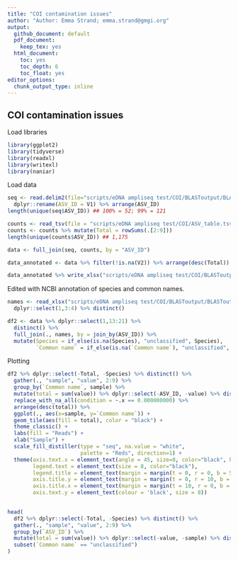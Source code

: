 ```yaml
---
title: "COI contamination issues"
author: "Author: Emma Strand; emma.strand@gmgi.org"
output:
  github_document: default
  pdf_document:
    keep_tex: yes
  html_document:
    toc: yes
    toc_depth: 6
    toc_float: yes
editor_options: 
  chunk_output_type: inline
---
```


## COI contamination issues 

Load libraries 

```r
library(ggplot2)
library(tidyverse)
library(readxl)
library(writexl)
library(naniar)
```

Load data

```r
seq <- read.delim2(file="scripts/eDNA ampliseq test/COI/BLASToutput/BLASTResults_COIcontamination99.txt", header=F) %>%
  dplyr::rename(ASV_ID = V1) %>% arrange(ASV_ID)
length(unique(seq$ASV_ID)) ## 100% = 52; 99% = 121

counts <- read_tsv(file = "scripts/eDNA ampliseq test/COI/ASV_table.tsv")  
counts <- counts %>% mutate(Total = rowSums(.[2:9]))
length(unique(counts$ASV_ID)) ## 1,175

data <- full_join(seq, counts, by = "ASV_ID")

data_annotated <- data %>% filter(!is.na(V2)) %>% arrange(desc(Total)) 

data_annotated %>% write_xlsx("scripts/eDNA ampliseq test/COI/BLASToutput/BLASToutput99.xlsx")
```

Edited with NCBI annotation of species and common names. 

```r
names <- read_xlsx("scripts/eDNA ampliseq test/COI/BLASToutput/BLASToutput99_annotated.xlsx") %>%
  dplyr::select(1,3:4) %>% distinct()

df2 <- data %>% dplyr::select(1,13:21) %>%
  distinct() %>%
  full_join(., names, by = join_by(ASV_ID)) %>%
  mutate(Species = if_else(is.na(Species), "unclassified", Species),
         `Common name` = if_else(is.na(`Common name`), "unclassified", `Common name`))
```

Plotting

```r
df2 %>% dplyr::select(-Total, -Species) %>% distinct() %>%
  gather(., "sample", "value", 2:9) %>%
  group_by(`Common name`, sample) %>%
  mutate(total = sum(value)) %>% dplyr::select(-ASV_ID, -value) %>% distinct() %>%
  replace_with_na_all(condition = ~.x == 0.000000000) %>%
  arrange(desc(total)) %>%
  ggplot(., aes(x=sample, y=`Common name`)) +
  geom_tile(aes(fill = total), color = "black") +
  theme_classic() +
  labs(fill = "Reads") + 
  xlab("Sample") +
  scale_fill_distiller(type = "seq", na.value = "white", 
                       palette = "Reds", direction=1) + 
  theme(axis.text.x = element_text(angle = 45, size=8, color="black", hjust = 1),
        legend.text = element_text(size = 8, color="black"),
        legend.title = element_text(margin = margin(t = 0, r = 0, b = 5, l = 0), size=10, color="black", face="bold"),
        axis.title.y = element_text(margin = margin(t = 0, r = 10, b = 0, l = 0), size=14, face="bold"),
        axis.title.x = element_text(margin = margin(t = 10, r = 0, b = 0, l = 0), size=14, face="bold"),
        axis.text.y = element_text(colour = 'black', size = 8)) 
  
```


```r
head(
  df2 %>% dplyr::select(-Total, -Species) %>% distinct() %>%
  gather(., "sample", "value", 2:9) %>%
  group_by(`ASV_ID`) %>%
  mutate(total = sum(value)) %>% dplyr::select(-value, -sample) %>% distinct() %>%
  subset(`Common name` == "unclassified") 
)
```






